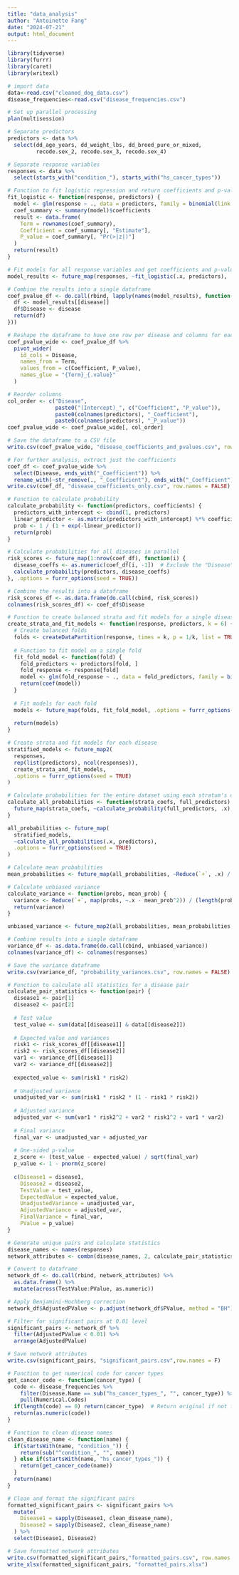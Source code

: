 ```yaml
---
title: "data_analysis"
author: "Antoinette Fang"
date: "2024-07-21"
output: html_document
---
```



```r
library(tidyverse)
library(furrr)
library(caret)
library(writexl)
```

```r
# import data 
data<-read.csv("cleaned_dog_data.csv")
disease_frequencies<-read.csv("disease_frequencies.csv")

# Set up parallel processing
plan(multisession)

# Separate predictors
predictors <- data %>%
  select(dd_age_years, dd_weight_lbs, dd_breed_pure_or_mixed, 
         recode.sex_2, recode.sex_3, recode.sex_4)

# Separate response variables
responses <- data %>%
  select(starts_with("condition_"), starts_with("hs_cancer_types"))
```

```r
# Function to fit logistic regression and return coefficients and p-values
fit_logistic <- function(response, predictors) {
  model <- glm(response ~ ., data = predictors, family = binomial(link = "logit"))
  coef_summary <- summary(model)$coefficients
  result <- data.frame(
    Term = rownames(coef_summary),
    Coefficient = coef_summary[, "Estimate"],
    P_value = coef_summary[, "Pr(>|z|)"]
  )
  return(result)
}

# Fit models for all response variables and get coefficients and p-values
model_results <- future_map(responses, ~fit_logistic(.x, predictors), .options = furrr_options(seed = TRUE))

# Combine the results into a single dataframe
coef_pvalue_df <- do.call(rbind, lapply(names(model_results), function(disease) {
  df <- model_results[[disease]]
  df$Disease <- disease
  return(df)
}))

# Reshape the dataframe to have one row per disease and columns for each coefficient and p-value
coef_pvalue_wide <- coef_pvalue_df %>%
  pivot_wider(
    id_cols = Disease,
    names_from = Term,
    values_from = c(Coefficient, P_value),
    names_glue = "{Term}_{.value}"
  )

# Reorder columns
col_order <- c("Disease", 
               paste0("(Intercept)_", c("Coefficient", "P_value")),
               paste0(colnames(predictors), "_Coefficient"),
               paste0(colnames(predictors), "_P_value"))
coef_pvalue_wide <- coef_pvalue_wide[, col_order]

# Save the dataframe to a CSV file
write.csv(coef_pvalue_wide, "disease_coefficients_and_pvalues.csv", row.names = FALSE)

# For further analysis, extract just the coefficients
coef_df <- coef_pvalue_wide %>%
  select(Disease, ends_with("_Coefficient")) %>%
  rename_with(~str_remove(., "_Coefficient"), ends_with("_Coefficient"))
write.csv(coef_df, "disease_coefficients_only.csv", row.names = FALSE) # Save dataframe to CSV
```

```r
# Function to calculate probability
calculate_probability <- function(predictors, coefficients) {
  predictors_with_intercept <- cbind(1, predictors)
  linear_predictor <- as.matrix(predictors_with_intercept) %*% coefficients
  prob <- 1 / (1 + exp(-linear_predictor))
  return(prob)
}

# Calculate probabilities for all diseases in parallel
risk_scores <- future_map(1:nrow(coef_df), function(i) {
  disease_coeffs <- as.numeric(coef_df[i, -1])  # Exclude the "Disease" column
  calculate_probability(predictors, disease_coeffs)
}, .options = furrr_options(seed = TRUE))

# Combine the results into a dataframe
risk_scores_df <- as.data.frame(do.call(cbind, risk_scores))
colnames(risk_scores_df) <- coef_df$Disease
```

```r
# Function to create balanced strata and fit models for a single disease
create_strata_and_fit_models <- function(response, predictors, k = 6) {
  # Create balanced folds
  folds <- createDataPartition(response, times = k, p = 1/k, list = TRUE)
  
  # Function to fit model on a single fold
  fit_fold_model <- function(fold) {
    fold_predictors <- predictors[fold, ]
    fold_response <- response[fold]
    model <- glm(fold_response ~ ., data = fold_predictors, family = binomial(link = "logit"))
    return(coef(model))
  }
  
  # Fit models for each fold
  models <- future_map(folds, fit_fold_model, .options = furrr_options(seed = TRUE))
  
  return(models)
}

# Create strata and fit models for each disease
stratified_models <- future_map2(
  responses, 
  rep(list(predictors), ncol(responses)),
  create_strata_and_fit_models,
  .options = furrr_options(seed = TRUE)
)

# Calculate probabilities for the entire dataset using each stratum's coefficients
calculate_all_probabilities <- function(strata_coefs, full_predictors) {
  future_map(strata_coefs, ~calculate_probability(full_predictors, .x), .options = furrr_options(seed = TRUE))
}

all_probabilities <- future_map(
  stratified_models,
  ~calculate_all_probabilities(.x, predictors),
  .options = furrr_options(seed = TRUE)
)

# Calculate mean probabilities
mean_probabilities <- future_map(all_probabilities, ~Reduce(`+`, .x) / length(.x), .options = furrr_options(seed = TRUE))

# Calculate unbiased variance
calculate_variance <- function(probs, mean_prob) {
  variance <- Reduce(`+`, map(probs, ~.x - mean_prob^2)) / (length(probs) - 1)
  return(variance)
}

unbiased_variance <- future_map2(all_probabilities, mean_probabilities, calculate_variance, .options = furrr_options(seed = TRUE))

# Combine results into a single dataframe
variance_df <- as.data.frame(do.call(cbind, unbiased_variance))
colnames(variance_df) <- colnames(responses)

# Save the variance dataframe
write.csv(variance_df, "probability_variances.csv", row.names = FALSE)
```

```r
# Function to calculate all statistics for a disease pair
calculate_pair_statistics <- function(pair) {
  disease1 <- pair[1]
  disease2 <- pair[2]
  
  # Test value
  test_value <- sum(data[[disease1]] & data[[disease2]])
  
  # Expected value and variances
  risk1 <- risk_scores_df[[disease1]]
  risk2 <- risk_scores_df[[disease2]]
  var1 <- variance_df[[disease1]]
  var2 <- variance_df[[disease2]]
  
  expected_value <- sum(risk1 * risk2)
  
  # Unadjusted variance
  unadjusted_var <- sum(risk1 * risk2 * (1 - risk1 * risk2))
  
  # Adjusted variance
  adjusted_var <- sum(var1 * risk2^2 + var2 * risk1^2 + var1 * var2)
  
  # Final variance
  final_var <- unadjusted_var + adjusted_var
  
  # One-sided p-value
  z_score <- (test_value - expected_value) / sqrt(final_var)
  p_value <- 1 - pnorm(z_score)
  
  c(Disease1 = disease1,
    Disease2 = disease2,
    TestValue = test_value, 
    ExpectedValue = expected_value, 
    UnadjustedVariance = unadjusted_var,
    AdjustedVariance = adjusted_var, 
    FinalVariance = final_var, 
    PValue = p_value)
}

# Generate unique pairs and calculate statistics
disease_names <- names(responses)
network_attributes <- combn(disease_names, 2, calculate_pair_statistics, simplify = FALSE)

# Convert to dataframe
network_df <- do.call(rbind, network_attributes) %>% 
  as.data.frame() %>%
  mutate(across(TestValue:PValue, as.numeric))

# Apply Benjamini-Hochberg correction
network_df$AdjustedPValue <- p.adjust(network_df$PValue, method = "BH")

# Filter for significant pairs at 0.01 level
significant_pairs <- network_df %>% 
  filter(AdjustedPValue < 0.01) %>%
  arrange(AdjustedPValue)

# Save network attributes
write.csv(significant_pairs, "significant_pairs.csv",row.names = F)
```

```r
# Function to get numerical code for cancer types
get_cancer_code <- function(cancer_type) {
  code <- disease_frequencies %>%
    filter(Disease.Name == sub("hs_cancer_types_", "", cancer_type)) %>%
    pull(Numerical.Codes)
  if(length(code) == 0) return(cancer_type)  # Return original if not found
  return(as.numeric(code))
}

# Function to clean disease names
clean_disease_name <- function(name) {
  if(startsWith(name, "condition_")) {
    return(sub("^condition_", "", name))
  } else if(startsWith(name, "hs_cancer_types_")) {
    return(get_cancer_code(name))
  }
  return(name)
}

# Clean and format the significant pairs
formatted_significant_pairs <- significant_pairs %>%
  mutate(
    Disease1 = sapply(Disease1, clean_disease_name),
    Disease2 = sapply(Disease2, clean_disease_name)
  ) %>%
  select(Disease1, Disease2)

# Save formatted network attributes
write.csv(formatted_significant_pairs,"formatted_pairs.csv", row.names = F)
write_xlsx(formatted_significant_pairs, "formatted_pairs.xlsx")
```


